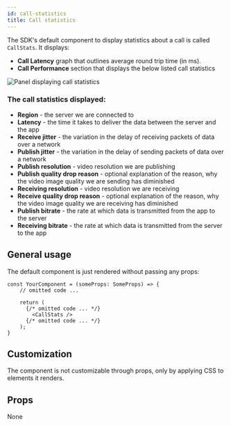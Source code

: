 ```yaml
---
id: call-statistics
title: Call statistics
---
```



The SDK's default component to display statistics about a call is called `CallStats`. It displays:

- **Call Latency** graph that outlines average round trip time (in ms).
- **Call Performance** section that displays the below listed call statistics

<img src={CallStats} alt="Panel displaying call statistics" width={300}/>

### The call statistics displayed:

- **Region** - the server we are connected to
- **Latency** - the time it takes to deliver the data between the server and the app
- **Receive jitter** - the variation in the delay of receiving packets of data over a network
- **Publish jitter** - the variation in the delay of sending packets of data over a network
- **Publish resolution** - video resolution we are publishing
- **Publish quality drop reason** - optional explanation of the reason, why the video image quality we are sending has diminished
- **Receiving resolution** - video resolution we are receiving
- **Receive quality drop reason** - optional explanation of the reason, why the video image quality we are receiving has diminished
- **Publish bitrate** - the rate at which data is transmitted from the app to the server
- **Receiving bitrate** - the rate at which data is transmitted from the server to the app

## General usage
The default component is just rendered without passing any props:

```tsx
const YourComponent = (someProps: SomeProps) => {
    // omitted code ...

    return (
      {/* omitted code ... */}
        <CallStats />
      {/* omitted code ... */}
    );
}
```

## Customization

The component is not customizable through props, only by applying CSS to elements it renders.

## Props

None
